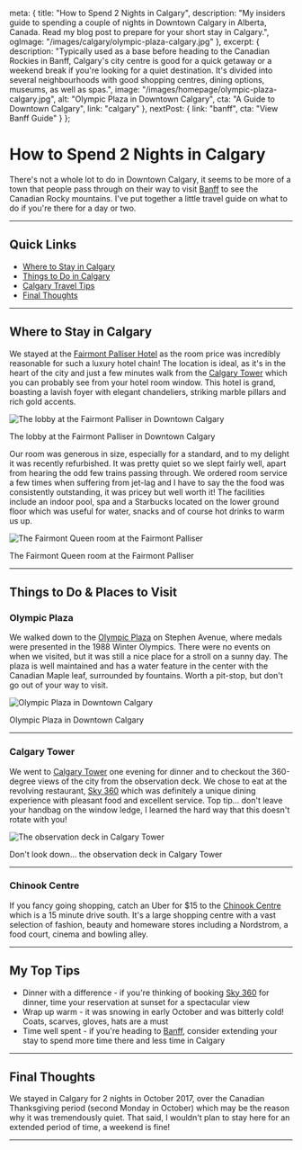
  meta: {
    title: "How to Spend 2 Nights in Calgary",
    description: "My insiders guide to spending a couple of nights in Downtown Calgary in Alberta, Canada. Read my blog post to prepare for your short stay in Calgary.",
    ogImage: "/images/calgary/olympic-plaza-calgary.jpg"
  },
  excerpt: {
    description: "Typically used as a base before heading to the Canadian Rockies in Banff, Calgary\'s city centre is good for a quick getaway or a weekend break if you\'re looking for a quiet destination. It\'s divided into several neighbourhoods with good shopping centres, dining options, museums, as well as spas.",
    image: "/images/homepage/olympic-plaza-calgary.jpg",
    alt: "Olympic Plaza in Downtown Calgary",
    cta: "A Guide to Downtown Calgary",
    link: "calgary"
  },
  nextPost: {
    link: "banff",
    cta: "View Banff Guide"
  }
};


# How to Spend 2 Nights in Calgary

There's not a whole lot to do in Downtown Calgary, it seems to be more of a town that people pass through on their way to visit [Banff](banff) to see the Canadian Rocky mountains. I've put together a little travel guide on what to do if you're there for a day or two.

---

## Quick Links
* [Where to Stay in Calgary](#accommodation)
* [Things to Do in Calgary](#things-to-do)
* [Calgary Travel Tips](#tips)
* [Final Thoughts](#summary)

---

## Where to Stay in Calgary<a name="accommodation"></a>

We stayed at the [Fairmont Palliser Hotel](https://www.booking.com/hotel/ca/palliser-calgary-ca.en-gb.html?aid=1912201) as the room price was incredibly reasonable for such a luxury hotel chain! The location is ideal, as it's in the heart of the city and just a few minutes walk from the [Calgary Tower](https://www.calgarytower.com/) which you can probably see from your hotel room window. This hotel is grand, boasting a lavish foyer with elegant chandeliers, striking marble pillars and rich gold accents.

![The lobby at the Fairmont Palliser in Downtown Calgary](/images/calgary/fairmont-palliser-lobby-downtown-calgary.jpg)
<figcaption>The lobby at the Fairmont Palliser in Downtown Calgary</figcaption>

Our room was generous in size, especially for a standard, and to my delight it was recently refurbished. It was pretty quiet so we slept fairly well, apart from hearing the odd few trains passing through. We ordered room service a few times when suffering from jet-lag and I have to say the the food was consistently outstanding, it was pricey but well worth it! The facilities include an indoor pool, spa and a Starbucks located on the lower ground floor which was useful for water, snacks and of course hot drinks to warm us up.

![The Fairmont Queen room at the Fairmont Palliser](/images/calgary/fairmont-queen-room-fairmont-palliser.jpg)
<figcaption>The Fairmont Queen room at the Fairmont Palliser</figcaption>
				
---

## Things to Do &amp; Places to Visit<a name="things-to-do"></a>		

### Olympic Plaza				
We walked down to the [Olympic Plaza](https://www.calgary.ca/CSPS/Parks/Pages/Locations/Downtown-parks/Olympic-Plaza.aspx) on Stephen Avenue, where medals were presented in the 1988 Winter Olympics. There were no events on when we visited, but it was still a nice place for a stroll on a sunny day. The plaza is well maintained and has a water feature in the center with the Canadian Maple leaf, surrounded by fountains. Worth a pit-stop, but don't go out of your way to visit.

![Olympic Plaza in Downtown Calgary](/images/calgary/olympic-plaza-calgary.jpg)
<figcaption>Olympic Plaza in Downtown Calgary</figcaption>

---

### Calgary Tower								
We went to [Calgary Tower](https://www.calgarytower.com/) one evening for dinner and to checkout the 360-degree views of the city from the observation deck. We chose to eat at the revolving restaurant, [Sky 360](https://www.sky360.ca/) which was definitely a unique dining experience with pleasant food and excellent service. Top tip... don't leave your handbag on the window ledge, I learned the hard way that this doesn't rotate with you!

![The observation deck in Calgary Tower](/images/calgary/sky-360-restaurant-calgary-tower.jpg)
<figcaption>Don't look down... the observation deck in Calgary Tower</figcaption>

---

### Chinook Centre								
If you fancy going shopping, catch an Uber for &dollar;15 to the [Chinook Centre](https://www.cfshops.com/chinook-centre.html) which is a 15 minute drive south. It's a large shopping centre with a vast selection of fashion, beauty and homeware stores including a Nordstrom, a food court, cinema and bowling alley.				

---

## My Top Tips<a name="tips"></a>	
* Dinner with a difference - if you're thinking of booking [Sky 360](https://www.sky360.ca/menus) for dinner, time your reservation at sunset for a spectacular view
* Wrap up warm - it was snowing in early October and was bitterly cold! Coats, scarves, gloves, hats are a must
* Time well spent - if you're heading to [Banff](banff), consider extending your stay to spend more time there and less time in Calgary

---

## Final Thoughts<a name="summary"></a> 

We stayed in Calgary for 2 nights in October 2017, over the Canadian Thanksgiving period (second Monday in October) which may be the reason why it was tremendously quiet. That said, I wouldn't plan to stay here for an extended period of time, a weekend is fine!			

---
